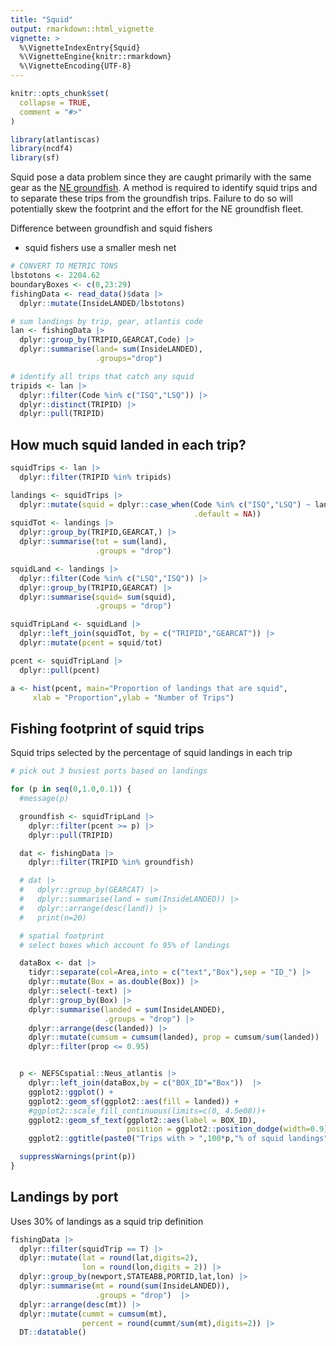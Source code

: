```yaml
---
title: "Squid"
output: rmarkdown::html_vignette
vignette: >
  %\VignetteIndexEntry{Squid}
  %\VignetteEngine{knitr::rmarkdown}
  %\VignetteEncoding{UTF-8}
---
```




```r
knitr::opts_chunk$set(
  collapse = TRUE,
  comment = "#>"
)

library(atlantiscas)
library(ncdf4)
library(sf)
```


Squid pose a data problem since they are caught primarily with the same gear as the [NE groundfish](articles/groundfishNEFleet). A method is required to identify squid trips and to separate these trips from the groundfish trips. Failure to do so will potentially skew the footprint and the effort for the NE groundfish fleet.

Difference between groundfish and squid fishers

* squid fishers use a smaller mesh net

```r
# CONVERT TO METRIC TONS
lbstotons <- 2204.62
boundaryBoxes <- c(0,23:29)
fishingData <- read_data()$data |> 
  dplyr::mutate(InsideLANDED/lbstotons)

# sum landings by trip, gear, atlantis code
lan <- fishingData |>
  dplyr::group_by(TRIPID,GEARCAT,Code) |>
  dplyr::summarise(land= sum(InsideLANDED),
                   .groups="drop")

# identify all trips that catch any squid
tripids <- lan |>
  dplyr::filter(Code %in% c("ISQ","LSQ")) |>
  dplyr::distinct(TRIPID) |>
  dplyr::pull(TRIPID)


```

## How much squid landed in each trip?

```r
squidTrips <- lan |>
  dplyr::filter(TRIPID %in% tripids)

landings <- squidTrips |>
  dplyr::mutate(squid = dplyr::case_when(Code %in% c("ISQ","LSQ") ~ land,
                                         .default = NA))
squidTot <- landings |>
  dplyr::group_by(TRIPID,GEARCAT,) |>
  dplyr::summarise(tot = sum(land),
                   .groups = "drop")

squidLand <- landings |>
  dplyr::filter(Code %in% c("LSQ","ISQ")) |>
  dplyr::group_by(TRIPID,GEARCAT) |>
  dplyr::summarise(squid= sum(squid),
                   .groups = "drop")

squidTripLand <- squidLand |>
  dplyr::left_join(squidTot, by = c("TRIPID","GEARCAT")) |>
  dplyr::mutate(pcent = squid/tot)

pcent <- squidTripLand |>
  dplyr::pull(pcent)

a <- hist(pcent, main="Proportion of landings that are squid",
     xlab = "Proportion",ylab = "Number of Trips")

```

## Fishing footprint of squid trips

Squid trips selected by the percentage of squid landings in each trip

```r

# pick out 3 busiest ports based on landings

for (p in seq(0,1.0,0.1)) {
  #message(p)

  groundfish <- squidTripLand |>
    dplyr::filter(pcent >= p) |>
    dplyr::pull(TRIPID)

  dat <- fishingData |>
    dplyr::filter(TRIPID %in% groundfish)

  # dat |>
  #   dplyr::group_by(GEARCAT) |>
  #   dplyr::summarise(land = sum(InsideLANDED)) |>
  #   dplyr::arrange(desc(land)) |>
  #   print(n=20)

  # spatial footprint
  # select boxes which account fo 95% of landings

  dataBox <- dat |>
    tidyr::separate(col=Area,into = c("text","Box"),sep = "ID_") |>
    dplyr::mutate(Box = as.double(Box)) |>
    dplyr::select(-text) |>
    dplyr::group_by(Box) |>
    dplyr::summarise(landed = sum(InsideLANDED),
                     .groups = "drop") |>
    dplyr::arrange(desc(landed)) |>
    dplyr::mutate(cumsum = cumsum(landed), prop = cumsum/sum(landed)) |>
    dplyr::filter(prop <= 0.95)


  p <- NEFSCspatial::Neus_atlantis |>
    dplyr::left_join(dataBox,by = c("BOX_ID"="Box"))  |>
    ggplot2::ggplot() +
    ggplot2::geom_sf(ggplot2::aes(fill = landed)) +
    #ggplot2::scale_fill_continuous(limits=c(0, 4.5e08))+
    ggplot2::geom_sf_text(ggplot2::aes(label = BOX_ID),
                          position = ggplot2::position_dodge(width=0.9),  size=3) +
    ggplot2::ggtitle(paste0("Trips with > ",100*p,"% of squid landings"))

  suppressWarnings(print(p))
}

```

## Landings by port

Uses 30% of landings as a squid trip definition

```r
fishingData |> 
  dplyr::filter(squidTrip == T) |> 
  dplyr::mutate(lat = round(lat,digits=2),
                lon = round(lon,digits = 2)) |> 
  dplyr::group_by(newport,STATEABB,PORTID,lat,lon) |> 
  dplyr::summarise(mt = round(sum(InsideLANDED)),
                   .groups = "drop")  |> 
  dplyr::arrange(desc(mt)) |> 
  dplyr::mutate(cummt = cumsum(mt),
                percent = round(cummt/sum(mt),digits=2)) |> 
  DT::datatable()

```
